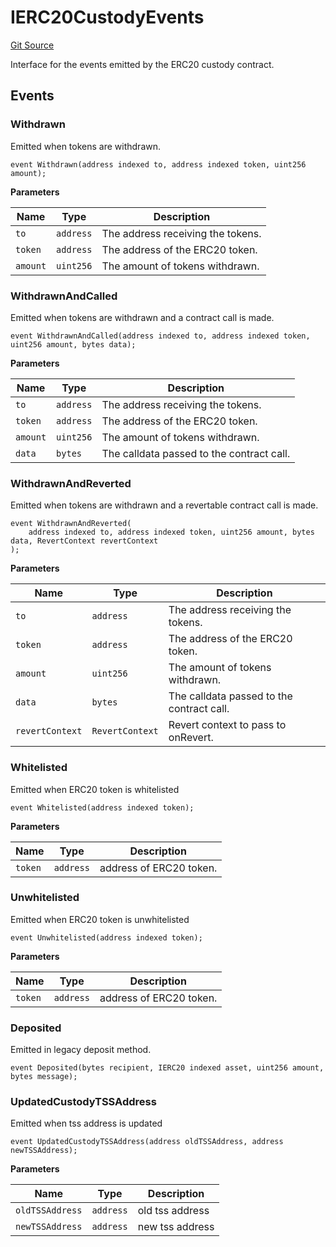 # IERC20CustodyEvents
[Git Source](https://github.com/zeta-chain/protocol-contracts/blob/main/v2/contracts/evm/interfaces/IERC20Custody.sol)

Interface for the events emitted by the ERC20 custody contract.


## Events
### Withdrawn
Emitted when tokens are withdrawn.


```solidity
event Withdrawn(address indexed to, address indexed token, uint256 amount);
```

**Parameters**

|Name|Type|Description|
|----|----|-----------|
|`to`|`address`|The address receiving the tokens.|
|`token`|`address`|The address of the ERC20 token.|
|`amount`|`uint256`|The amount of tokens withdrawn.|

### WithdrawnAndCalled
Emitted when tokens are withdrawn and a contract call is made.


```solidity
event WithdrawnAndCalled(address indexed to, address indexed token, uint256 amount, bytes data);
```

**Parameters**

|Name|Type|Description|
|----|----|-----------|
|`to`|`address`|The address receiving the tokens.|
|`token`|`address`|The address of the ERC20 token.|
|`amount`|`uint256`|The amount of tokens withdrawn.|
|`data`|`bytes`|The calldata passed to the contract call.|

### WithdrawnAndReverted
Emitted when tokens are withdrawn and a revertable contract call is made.


```solidity
event WithdrawnAndReverted(
    address indexed to, address indexed token, uint256 amount, bytes data, RevertContext revertContext
);
```

**Parameters**

|Name|Type|Description|
|----|----|-----------|
|`to`|`address`|The address receiving the tokens.|
|`token`|`address`|The address of the ERC20 token.|
|`amount`|`uint256`|The amount of tokens withdrawn.|
|`data`|`bytes`|The calldata passed to the contract call.|
|`revertContext`|`RevertContext`|Revert context to pass to onRevert.|

### Whitelisted
Emitted when ERC20 token is whitelisted


```solidity
event Whitelisted(address indexed token);
```

**Parameters**

|Name|Type|Description|
|----|----|-----------|
|`token`|`address`|address of ERC20 token.|

### Unwhitelisted
Emitted when ERC20 token is unwhitelisted


```solidity
event Unwhitelisted(address indexed token);
```

**Parameters**

|Name|Type|Description|
|----|----|-----------|
|`token`|`address`|address of ERC20 token.|

### Deposited
Emitted in legacy deposit method.


```solidity
event Deposited(bytes recipient, IERC20 indexed asset, uint256 amount, bytes message);
```

### UpdatedCustodyTSSAddress
Emitted when tss address is updated


```solidity
event UpdatedCustodyTSSAddress(address oldTSSAddress, address newTSSAddress);
```

**Parameters**

|Name|Type|Description|
|----|----|-----------|
|`oldTSSAddress`|`address`|old tss address|
|`newTSSAddress`|`address`|new tss address|

